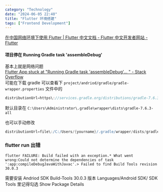 ```yaml
---
category: "Technology"
date: "2024-06-05 22:40"
title: "Flutter 环境搭建"
tags: ["Frontend Development"]
---
```


[在中国网络环境下使用 Flutter | Flutter 中文文档 - Flutter 中文开发者网站 - Flutter](https://docs.flutter.cn/community/china)

#### 项目停在 Running Gradle task 'assembleDebug'

基本上就是网络问题  
[Flutter App stuck at "Running Gradle task 'assembleDebug'... " - Stack Overflow](https://stackoverflow.com/questions/59516408/flutter-app-stuck-at-running-gradle-task-assembledebug)  
可能在下载 gradle 可以查看下 `project/andriod/gradle/gradle-wrapper.properties` 文件中的

```gradle
distributionUrl=https\://services.gradle.org/distributions/gradle-7.6.3-all.zip
```

默认目录在 `C:\Users\Administrator\.gradle\wrapper\dists\gradle-7.6.3-all`

也可以手动修改

```gradle
distributionUrl=file\:/C:/Users/{yourname}/.gradle/wrapper/dists/gradle-7.5-all/gradle-7.5-all.zip
```

### flutter run 出错

```
flutter FAILURE: Build failed with an exception.* What went wrong:Could not determine the dependencies of task ':app:compileDebugJavaWithJavac'.> Failed to find Build Tools revision 30.0.3
```

需要安装 Andriod SDK Build-Tools 30.0.3 版本 Languages/Android SDK/ SDK Tools 里记得勾选 Show Package Details
